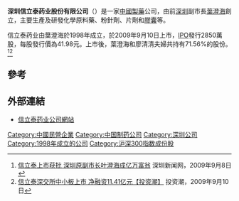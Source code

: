 '''深圳信立泰药业股份有限公司'''（{{szse|002294}}）是一家[[中國|中國]][[製藥|製藥]]公司，由前[[深圳|深圳]]副市長[[葉澄海|葉澄海]]創立，主要生產及研發化學原料藥、粉針劑、片劑和[[膠囊|膠囊]]等。

信立泰药业由葉澄海於1998年成立，於2009年9月10日上市，[[IPO|IPO]]發行2850萬股，每股發行價為41.98元。上市後，葉澄海和廖清清夫婦共持有71.56%的股份。<ref>[http://news.sznews.com/content/2009-09/08/content_4036766.htm 信立泰上市获批 深圳原副市长叶澄海成亿万富翁] {{Wayback|url=http://news.sznews.com/content/2009-09/08/content_4036766.htm |date=20090912235606 }} 深圳新闻网，2009年9月8日</ref><ref>[http://www.investide.cn/news/newsDetail.do?investNewsId=11607 信立泰深交所中小板上市 净融资11.41亿元【投资潮】] {{Wayback|url=http://www.investide.cn/news/newsDetail.do?investNewsId=11607 |date=20091103100353 }} 投资潮，2009年9月10日</ref>

==參考==
{{reflist}}

==外部連結==
*[http://www.salubris.cn/ 信立泰药业公司網站]{{Wayback|url=http://www.salubris.cn/ |date=20120204175318 }}
{{SZSECI}}
{{CSI-300}}
[[Category:中國民營企業|Category:中國民營企業]]
[[Category:中国制药公司|Category:中国制药公司]]
[[Category:深圳公司|Category:深圳公司]]
[[Category:1998年成立的公司|Category:1998年成立的公司]]
[[Category:沪深300指数成份股|Category:沪深300指数成份股]]